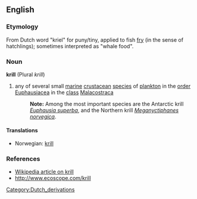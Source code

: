 ==English==

===Etymology===
From Dutch word "kriel" for puny/tiny, applied to fish [[fry]] (in the sense of hatchlings); sometimes interpreted as "whale food".

===Noun===
'''krill'''  (Plural ''krill'')
#any of several small [[marine]] [[crustacean]] [[species]] of [[plankton]] in the [[order]] [[Euphausiacea]] in the [[class]] [[Malacostraca]]
#:'''Note:''' Among the most important species are the Antarctic krill ''[[Euphausia superba]]'', and the Northern krill ''[[Meganyctiphanes norvegica]]''.

====Translations====
*Norwegian: [[krill]]

===References===
*[[w:Euphausia superba|Wikipedia article on krill]]
*[http://www.ecoscope.com/krill http://www.ecoscope.com/krill]

[[Category:Dutch_derivations]]